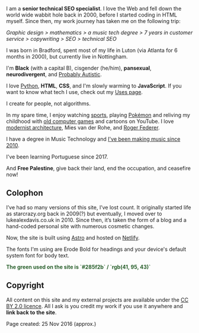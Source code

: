 ---
---

I am a **senior technical SEO specialist**. I love the Web and fell down the world wide wabbit hole back in 2000, before I started coding in HTML myself. Since then, my work journey has taken me on the following trip:

_Graphic design > mathematics > a music tech degree > 7 years in customer service > copywriting > SEO > technical SEO_

I was born in Bradford, spent most of my life in Luton (via Atlanta for 6 months in 2000), but currently live in Nottingham.

I'm **Black** (with a capital B), cisgender (he/him), **pansexual**, **neurodivergent**, and [Probably Autistic](/posts/probably-autistic/).

I love [Python](/jardim/tech/python/), **HTML**, **CSS**, and I'm slowly warming to **JavaScript**. If you want to know what tech I use, check out my <a href="/uses/">Uses page</a>.

I create for people, not algorithms.

In my spare time, I enjoy watching [sports](/jardim/sport/), playing [Pokémon](/jardim/pokemon/) and reliving my childhood with [old computer games](/jardim/gaming/) and cartoons on YouTube. I love [modernist architecture](/jardim/architecture/), Mies van der Rohe, and [Roger Federer](/jardim/sport/roger-federer/).

I have a degree in Music Technology and [I've been making music since 2010](https://strrchildluke.bandcamp.com/).

I've been learning Portuguese since 2017.

And **Free Palestine**, give back their land, end the occupation, and ceasefire now!

## Colophon

I’ve had so many versions of this site, I’ve lost count. It originally started life as starcrazy.org back in 2009(?) but eventually, I moved over to lukealexdavis.co.uk in 2010. Since then, it’s taken the form of a blog and a hand-coded personal site with numerous cosmetic changes.

Now, the site is built using [Astro](https://astro.build/) and hosted on [Netlify](https://www.netlify.com/).

The fonts I'm using are Erode Bold for headings and your device's default system font for body text.

<p style="color:#285f2b"><strong>The green used on the site is `#285f2b` / `rgb(41, 95, 43)`</strong></p>

## Copyright

All content on this site and my external projects are available under the [CC BY 2.0 licence](https://creativecommons.org/licenses/by-nc-nd/2.0/). All I ask is you credit my work if you use it anywhere and **link back to the site**.

Page created: 25 Nov 2016 (approx.)